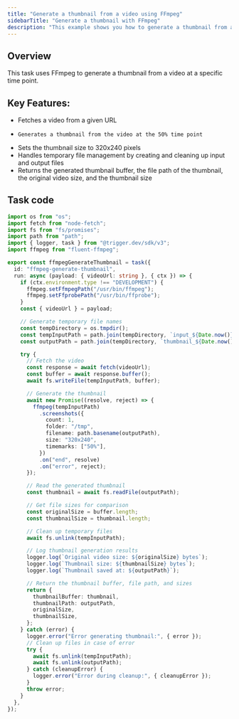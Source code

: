 ```yaml
---
title: "Generate a thumbnail from a video using FFmpeg"
sidebarTitle: "Generate a thumbnail with FFmpeg"
description: "This example shows you how to generate a thumbnail from a video using FFmpeg with Trigger.dev."
---
```


## Overview

This task uses FFmpeg to generate a thumbnail from a video at a specific time point.

## Key Features:

- Fetches a video from a given URL
-     Generates a thumbnail from the video at the 50% time point
- Sets the thumbnail size to 320x240 pixels
- Handles temporary file management by creating and cleaning up input and output files
- Returns the generated thumbnail buffer, the file path of the thumbnail, the original video size, and the thumbnail size

## Task code

```ts trigger/ffmpeg-extract-audio.ts
import os from "os";
import fetch from "node-fetch";
import fs from "fs/promises";
import path from "path";
import { logger, task } from "@trigger.dev/sdk/v3";
import ffmpeg from "fluent-ffmpeg";

export const ffmpegGenerateThumbnail = task({
  id: "ffmpeg-generate-thumbnail",
  run: async (payload: { videoUrl: string }, { ctx }) => {
    if (ctx.environment.type !== "DEVELOPMENT") {
      ffmpeg.setFfmpegPath("/usr/bin/ffmpeg");
      ffmpeg.setFfprobePath("/usr/bin/ffprobe");
    }
    const { videoUrl } = payload;

    // Generate temporary file names
    const tempDirectory = os.tmpdir();
    const tempInputPath = path.join(tempDirectory, `input_${Date.now()}.mp4`);
    const outputPath = path.join(tempDirectory, `thumbnail_${Date.now()}.jpg`);

    try {
      // Fetch the video
      const response = await fetch(videoUrl);
      const buffer = await response.buffer();
      await fs.writeFile(tempInputPath, buffer);

      // Generate the thumbnail
      await new Promise((resolve, reject) => {
        ffmpeg(tempInputPath)
          .screenshots({
            count: 1,
            folder: "/tmp",
            filename: path.basename(outputPath),
            size: "320x240",
            timemarks: ["50%"],
          })
          .on("end", resolve)
          .on("error", reject);
      });

      // Read the generated thumbnail
      const thumbnail = await fs.readFile(outputPath);

      // Get file sizes for comparison
      const originalSize = buffer.length;
      const thumbnailSize = thumbnail.length;

      // Clean up temporary files
      await fs.unlink(tempInputPath);

      // Log thumbnail generation results
      logger.log(`Original video size: ${originalSize} bytes`);
      logger.log(`Thumbnail size: ${thumbnailSize} bytes`);
      logger.log(`Thumbnail saved at: ${outputPath}`);

      // Return the thumbnail buffer, file path, and sizes
      return {
        thumbnailBuffer: thumbnail,
        thumbnailPath: outputPath,
        originalSize,
        thumbnailSize,
      };
    } catch (error) {
      logger.error("Error generating thumbnail:", { error });
      // Clean up files in case of error
      try {
        await fs.unlink(tempInputPath);
        await fs.unlink(outputPath);
      } catch (cleanupError) {
        logger.error("Error during cleanup:", { cleanupError });
      }
      throw error;
    }
  },
});
```
